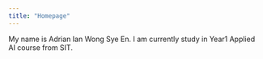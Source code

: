 ```yaml
---
title: "Homepage"
---
```


My name is Adrian Ian Wong Sye En. I am currently study in Year1 Applied AI course from SIT.

